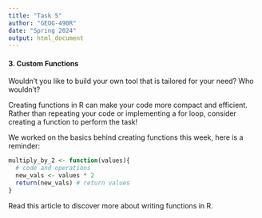 ```yaml
---
title: "Task 5"
author: "GEOG-490R"
date: "Spring 2024"
output: html_document
---
```








#### 3. Custom Functions

Wouldn't you like to build your own tool that is tailored for your need? Who wouldn't?

Creating functions in R can make your code more compact and efficient. Rather than repeating your code or implementing a for loop, consider creating a function to perform the task!

We worked on the basics behind creating functions this week, here is a reminder:

```r
multiply_by_2 <- function(values){ 
  # code and operations
  new_vals <- values * 2
  return(new_vals) # return values
}
```

Read this article to discover more about writing functions in R.


